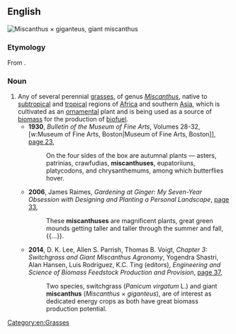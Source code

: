 ==English==
[[File:Miscanthus giganteus.jpg|right|thumb|''Miscanthus × giganteus'', giant '''miscanthus''']]
{{wikipedia}}
{{wikispecies}}

===Etymology===
From {{etyl|mul|en}} {{term|Miscanthus||genus name|lang=mul}}.

===Noun===
{{en-noun|es}}

# Any of several perennial [[grass]]es, of genus ''[[Miscanthus]]'', native to [[subtropical]] and [[tropical]] regions of [[Africa]] and southern [[Asia]], which is cultivated as an [[ornamental]] plant and is being used as a source of [[biomass]] for the production of [[biofuel]].
#* '''1930''', ''Bulletin of the Museum of Fine Arts'', Volumes 28-32, [w:Museum of Fine Arts, Boston|Museum of Fine Arts, Boston]], [https://books.google.com.au/books?id=MtgoAQAAMAAJ&q=%22miscanthuses%22&dq=%22miscanthuses%22&hl=en&sa=X&redir_esc=y page 23],
#*: On the four sides of the box are autumnal plants — asters, patrinias, crawfudias, '''miscanthuses''', eupatoriiuns, platycodons, and chrysanthemums, among which butterflies hover.
#* '''2006''', James Raimes, ''Gardening at Ginger: My Seven-Year Obsession with Designing and Planting a Personal Landscape'', [https://books.google.com.au/books?id=WMZ959gYm0IC&pg=PT44&dq=%22miscanthuses%22&hl=en&sa=X&redir_esc=y#v=onepage&q=%22miscanthuses%22&f=false page 33],
#*: These '''miscanthuses''' are magnificent plants, great green mounds getting taller and taller through the summer and fall,{{...}}.
#* '''2014''', D. K. Lee, Allen S. Parrish, Thomas B. Voigt, ''Chapter 3: Switchgrass and Giant Miscanthus Agronomy'', Yogendra Shastri, Alan Hansen, Luis Rodríguez, K.C. Ting (editors), ''Engineering and Science of Biomass Feedstock Production and Provision'', [https://books.google.com.au/books?id=pXK8BAAAQBAJ&pg=PA36&dq=%22miscanthus%22%7C%22miscanthuses%22&hl=en&sa=X&redir_esc=y#v=onepage&q=%22miscanthus%22%7C%22miscanthuses%22&f=false page 37],
#*: Two species, switchgrass (''Panicum virgatum'' L.) and giant '''miscanthus''' (''Miscanthus'' × ''giganteus''), are of interest as dedicated energy crops as both have great biomass production potential.

[[Category:en:Grasses]]